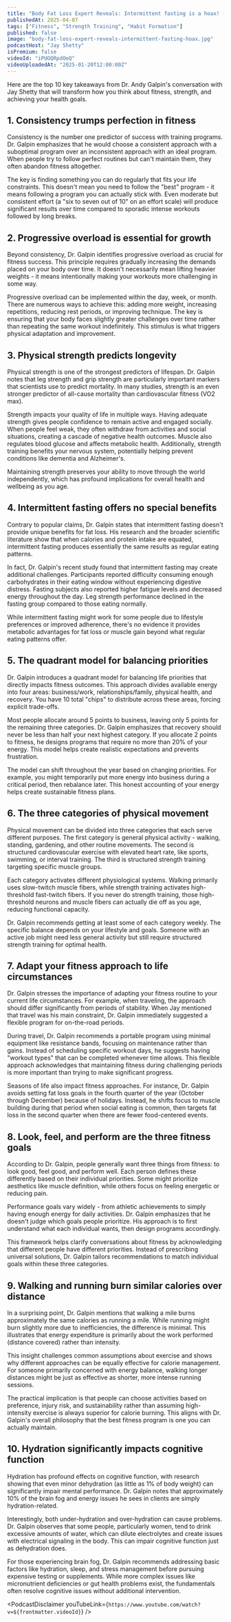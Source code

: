 ```yaml
---
title: "Body Fat Loss Expert Reveals: Intermittent fasting is a hoax! (Do THIS Instead!) ‪@drandygalpin‬"
publishedAt: 2025-04-07
tags: ["Fitness", "Strength Training", "Habit Formation"]
published: false
image: "body-fat-loss-expert-reveals-intermittent-fasting-hoax.jpg"
podcastHost: "Jay Shetty"
isPremium: false
videoId: "iPUOQRpdOeQ"
videoUploadedAt: "2025-01-20T12:00:00Z"
---
```



<PodcastSummaryPageLayout frontmatter={frontmatter}>

Here are the top 10 key takeaways from Dr. Andy Galpin's conversation with Jay Shetty that will transform how you think about fitness, strength, and achieving your health goals.

## 1. Consistency trumps perfection in fitness

Consistency is the number one predictor of success with training programs. Dr. Galpin emphasizes that he would choose a consistent approach with a suboptimal program over an inconsistent approach with an ideal program. When people try to follow perfect routines but can't maintain them, they often abandon fitness altogether.

The key is finding something you can do regularly that fits your life constraints. This doesn't mean you need to follow the "best" program - it means following a program you can actually stick with. Even moderate but consistent effort (a "six to seven out of 10" on an effort scale) will produce significant results over time compared to sporadic intense workouts followed by long breaks.

## 2. Progressive overload is essential for growth

Beyond consistency, Dr. Galpin identifies progressive overload as crucial for fitness success. This principle requires gradually increasing the demands placed on your body over time. It doesn't necessarily mean lifting heavier weights - it means intentionally making your workouts more challenging in some way.

Progressive overload can be implemented within the day, week, or month. There are numerous ways to achieve this: adding more weight, increasing repetitions, reducing rest periods, or improving technique. The key is ensuring that your body faces slightly greater challenges over time rather than repeating the same workout indefinitely. This stimulus is what triggers physical adaptation and improvement.

## 3. Physical strength predicts longevity

Physical strength is one of the strongest predictors of lifespan. Dr. Galpin notes that leg strength and grip strength are particularly important markers that scientists use to predict mortality. In many studies, strength is an even stronger predictor of all-cause mortality than cardiovascular fitness (VO2 max).

Strength impacts your quality of life in multiple ways. Having adequate strength gives people confidence to remain active and engaged socially. When people feel weak, they often withdraw from activities and social situations, creating a cascade of negative health outcomes. Muscle also regulates blood glucose and affects metabolic health. Additionally, strength training benefits your nervous system, potentially helping prevent conditions like dementia and Alzheimer's.

Maintaining strength preserves your ability to move through the world independently, which has profound implications for overall health and wellbeing as you age.

## 4. Intermittent fasting offers no special benefits

Contrary to popular claims, Dr. Galpin states that intermittent fasting doesn't provide unique benefits for fat loss. His research and the broader scientific literature show that when calories and protein intake are equated, intermittent fasting produces essentially the same results as regular eating patterns.

In fact, Dr. Galpin's recent study found that intermittent fasting may create additional challenges. Participants reported difficulty consuming enough carbohydrates in their eating window without experiencing digestive distress. Fasting subjects also reported higher fatigue levels and decreased energy throughout the day. Leg strength performance declined in the fasting group compared to those eating normally.

While intermittent fasting might work for some people due to lifestyle preferences or improved adherence, there's no evidence it provides metabolic advantages for fat loss or muscle gain beyond what regular eating patterns offer.

## 5. The quadrant model for balancing priorities

Dr. Galpin introduces a quadrant model for balancing life priorities that directly impacts fitness outcomes. This approach divides available energy into four areas: business/work, relationships/family, physical health, and recovery. You have 10 total "chips" to distribute across these areas, forcing explicit trade-offs.

Most people allocate around 5 points to business, leaving only 5 points for the remaining three categories. Dr. Galpin emphasizes that recovery should never be less than half your next highest category. If you allocate 2 points to fitness, he designs programs that require no more than 20% of your energy. This model helps create realistic expectations and prevents frustration.

The model can shift throughout the year based on changing priorities. For example, you might temporarily put more energy into business during a critical period, then rebalance later. This honest accounting of your energy helps create sustainable fitness plans.

## 6. The three categories of physical movement

Physical movement can be divided into three categories that each serve different purposes. The first category is general physical activity - walking, standing, gardening, and other routine movements. The second is structured cardiovascular exercise with elevated heart rate, like sports, swimming, or interval training. The third is structured strength training targeting specific muscle groups.

Each category activates different physiological systems. Walking primarily uses slow-twitch muscle fibers, while strength training activates high-threshold fast-twitch fibers. If you never do strength training, those high-threshold neurons and muscle fibers can actually die off as you age, reducing functional capacity.

Dr. Galpin recommends getting at least some of each category weekly. The specific balance depends on your lifestyle and goals. Someone with an active job might need less general activity but still require structured strength training for optimal health.

## 7. Adapt your fitness approach to life circumstances

Dr. Galpin stresses the importance of adapting your fitness routine to your current life circumstances. For example, when traveling, the approach should differ significantly from periods of stability. When Jay mentioned that travel was his main constraint, Dr. Galpin immediately suggested a flexible program for on-the-road periods.

During travel, Dr. Galpin recommends a portable program using minimal equipment like resistance bands, focusing on maintenance rather than gains. Instead of scheduling specific workout days, he suggests having "workout types" that can be completed whenever time allows. This flexible approach acknowledges that maintaining fitness during challenging periods is more important than trying to make significant progress.

Seasons of life also impact fitness approaches. For instance, Dr. Galpin avoids setting fat loss goals in the fourth quarter of the year (October through December) because of holidays. Instead, he shifts focus to muscle building during that period when social eating is common, then targets fat loss in the second quarter when there are fewer food-centered events.

## 8. Look, feel, and perform are the three fitness goals

According to Dr. Galpin, people generally want three things from fitness: to look good, feel good, and perform well. Each person defines these differently based on their individual priorities. Some might prioritize aesthetics like muscle definition, while others focus on feeling energetic or reducing pain.

Performance goals vary widely - from athletic achievements to simply having enough energy for daily activities. Dr. Galpin emphasizes that he doesn't judge which goals people prioritize. His approach is to first understand what each individual wants, then design programs accordingly.

This framework helps clarify conversations about fitness by acknowledging that different people have different priorities. Instead of prescribing universal solutions, Dr. Galpin tailors recommendations to match individual goals within these three categories.

## 9. Walking and running burn similar calories over distance

In a surprising point, Dr. Galpin mentions that walking a mile burns approximately the same calories as running a mile. While running might burn slightly more due to inefficiencies, the difference is minimal. This illustrates that energy expenditure is primarily about the work performed (distance covered) rather than intensity.

This insight challenges common assumptions about exercise and shows why different approaches can be equally effective for calorie management. For someone primarily concerned with energy balance, walking longer distances might be just as effective as shorter, more intense running sessions.

The practical implication is that people can choose activities based on preference, injury risk, and sustainability rather than assuming high-intensity exercise is always superior for calorie burning. This aligns with Dr. Galpin's overall philosophy that the best fitness program is one you can actually maintain.

## 10. Hydration significantly impacts cognitive function

Hydration has profound effects on cognitive function, with research showing that even minor dehydration (as little as 1% of body weight) can significantly impair mental performance. Dr. Galpin notes that approximately 10% of the brain fog and energy issues he sees in clients are simply hydration-related.

Interestingly, both under-hydration and over-hydration can cause problems. Dr. Galpin observes that some people, particularly women, tend to drink excessive amounts of water, which can dilute electrolytes and create issues with electrical signaling in the body. This can impair cognitive function just as dehydration does.

For those experiencing brain fog, Dr. Galpin recommends addressing basic factors like hydration, sleep, and stress management before pursuing expensive testing or supplements. While more complex issues like micronutrient deficiencies or gut health problems exist, the fundamentals often resolve cognitive issues without additional intervention.

<PodcastDisclaimer
  youTubeLink={`https://www.youtube.com/watch?v=${frontmatter.videoId}`}
/>

</PodcastSummaryPageLayout>
